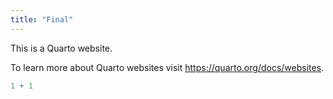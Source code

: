 ```yaml
---
title: "Final"
---
```


This is a Quarto website.

To learn more about Quarto websites visit <https://quarto.org/docs/websites>.

```r
1 + 1
```

